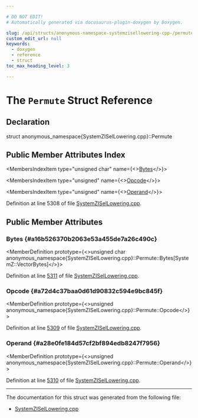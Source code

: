```yaml
---

# DO NOT EDIT!
# Automatically generated via docusaurus-plugin-doxygen by Doxygen.

slug: /api/structs/anonymous-namespace-systemzisellowering-cpp-/permute
custom_edit_url: null
keywords:
  - doxygen
  - reference
  - struct
toc_max_heading_level: 3

---
```





# The `Permute` Struct Reference

<DoxygenPage pluginConfig={pluginConfig}>



## Declaration

<CodeBlock>struct anonymous_namespace{SystemZISelLowering.cpp}::Permute</CodeBlock>

## Public Member Attributes Index

<MembersIndex>

<MembersIndexItem
  type="unsigned char"
  name={<><a href="#a16b526370b2063e53a455de7a26c490c">Bytes</a></>}>
</MembersIndexItem>

<MembersIndexItem
  type="unsigned"
  name={<><a href="#a72d4c37baa0d61d90832c594e9bc845f">Opcode</a></>}>
</MembersIndexItem>

<MembersIndexItem
  type="unsigned"
  name={<><a href="#a28e0fe184d57cf2bf894edb8247f7956">Operand</a></>}>
</MembersIndexItem>

</MembersIndex>


Definition at line 5308 of file <a href="/docs/api/files/lib/lib/target/lib/target/systemz/systemzisellowering-cpp">SystemZISelLowering.cpp</a>.

<SectionDefinition>

## Public Member Attributes

### Bytes {#a16b526370b2063e53a455de7a26c490c}

<MemberDefinition
  prototype={<>unsigned char anonymous&#95;namespace&#123;SystemZISelLowering.cpp&#125;::Permute::Bytes&#91;SystemZ::VectorBytes&#93;</>}>

Definition at line <a href="/docs/api/files/lib/lib/target/lib/target/systemz/systemzisellowering-cpp/#l05311">5311</a> of file <a href="/docs/api/files/lib/lib/target/lib/target/systemz/systemzisellowering-cpp">SystemZISelLowering.cpp</a>.
</MemberDefinition>

### Opcode {#a72d4c37baa0d61d90832c594e9bc845f}

<MemberDefinition
  prototype={<>unsigned anonymous&#95;namespace&#123;SystemZISelLowering.cpp&#125;::Permute::Opcode</>}>

Definition at line <a href="/docs/api/files/lib/lib/target/lib/target/systemz/systemzisellowering-cpp/#l05309">5309</a> of file <a href="/docs/api/files/lib/lib/target/lib/target/systemz/systemzisellowering-cpp">SystemZISelLowering.cpp</a>.
</MemberDefinition>

### Operand {#a28e0fe184d57cf2bf894edb8247f7956}

<MemberDefinition
  prototype={<>unsigned anonymous&#95;namespace&#123;SystemZISelLowering.cpp&#125;::Permute::Operand</>}>

Definition at line <a href="/docs/api/files/lib/lib/target/lib/target/systemz/systemzisellowering-cpp/#l05310">5310</a> of file <a href="/docs/api/files/lib/lib/target/lib/target/systemz/systemzisellowering-cpp">SystemZISelLowering.cpp</a>.
</MemberDefinition>

</SectionDefinition>

<hr/>

The documentation for this struct was generated from the following file:

<ul>
<li><a href="/docs/api/files/lib/lib/target/lib/target/systemz/systemzisellowering-cpp">SystemZISelLowering.cpp</a></li>
</ul>

</DoxygenPage>
